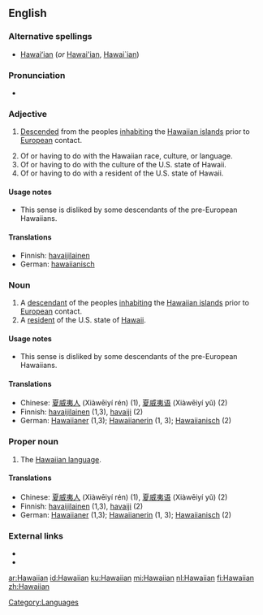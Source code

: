 ==English==

===Alternative spellings===
* [[Hawaiʻian]] (''or'' [[Hawai'ian]], [[Hawai`ian]])

===Pronunciation===
* {{SAMPA|[h@"waI@n]}}

===Adjective===
{{en-adj|-}}

# {{of a person}} [[descend|Descended]] from the peoples [[inhabiting]] the [[Hawaiian islands]] prior to [[European]] contact.
# Of or having to do with the Hawaiian race, culture, or language.
# Of or having to do with the culture of the U.S. state of Hawaii.
# Of or having to do with a resident of the U.S. state of Hawaii.

====Usage notes====
* {{sense|of a resident of Hawaii}} This sense is disliked by some descendants of the pre-European Hawaiians.

====Translations====
{{checktrans-top}}
* Finnish: [[havaijilainen]]
* German: [[hawaiianisch]]
{{checktrans-bottom}}

===Noun===
{{en-noun}}

# A [[descendant]] of the peoples [[inhabiting]] the [[Hawaiian islands]] prior to [[European]] contact.
# A [[resident]] of the U.S. state of [[Hawaii]].

====Usage notes====
* {{sense|a resident of Hawaii}} This sense is disliked by some descendants of the pre-European Hawaiians.

====Translations====
{{checktrans-top}}
* Chinese: [[夏威夷人]] (Xiàwēiyí rén) (1), [[夏威夷语]] (Xiàwēiyí yǔ) (2)
* Finnish: [[havaijilainen]] (1,3), [[havaiji]] (2)
* German: [[Hawaiianer]] {{m}} (1,3); [[Hawaiianerin]] {{f}} (1, 3); [[Hawaiianisch]] {{n}} (2)
{{checktrans-bottom}}

===Proper noun===
{{en-proper noun}}

# The [[Wiktionary:Hawaiian index|Hawaiian language]].

====Translations====
{{checktrans-top}}
* Chinese: [[夏威夷人]] (Xiàwēiyí rén) (1), [[夏威夷语]] (Xiàwēiyí yǔ) (2)
* Finnish: [[havaijilainen]] (1,3), [[havaiji]] (2)
* German: [[Hawaiianer]] {{m}} (1,3); [[Hawaiianerin]] {{f}} (1, 3); [[Hawaiianisch]] {{n}} (2)
{{checktrans-bottom}}

===External links===
* {{pedialite}}
* {{ethnologue|code=haw}}

[[Category:Languages]]

[[ar:Hawaiian]]
[[id:Hawaiian]]
[[ku:Hawaiian]]
[[mi:Hawaiian]]
[[nl:Hawaiian]]
[[fi:Hawaiian]]
[[zh:Hawaiian]]